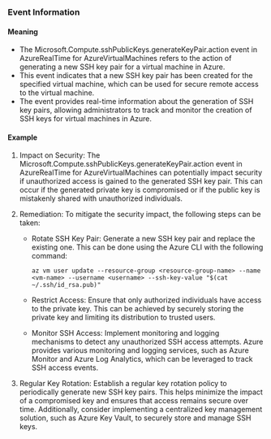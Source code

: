 
### Event Information

#### Meaning

- The Microsoft.Compute.sshPublicKeys.generateKeyPair.action event in AzureRealTime for AzureVirtualMachines refers to the action of generating a new SSH key pair for a virtual machine in Azure.
- This event indicates that a new SSH key pair has been created for the specified virtual machine, which can be used for secure remote access to the virtual machine.
- The event provides real-time information about the generation of SSH key pairs, allowing administrators to track and monitor the creation of SSH keys for virtual machines in Azure.

#### Example

1. Impact on Security: The Microsoft.Compute.sshPublicKeys.generateKeyPair.action event in AzureRealTime for AzureVirtualMachines can potentially impact security if unauthorized access is gained to the generated SSH key pair. This can occur if the generated private key is compromised or if the public key is mistakenly shared with unauthorized individuals.

2. Remediation: To mitigate the security impact, the following steps can be taken:

   - Rotate SSH Key Pair: Generate a new SSH key pair and replace the existing one. This can be done using the Azure CLI with the following command:
     ```
     az vm user update --resource-group <resource-group-name> --name <vm-name> --username <username> --ssh-key-value "$(cat ~/.ssh/id_rsa.pub)"
     ```

   - Restrict Access: Ensure that only authorized individuals have access to the private key. This can be achieved by securely storing the private key and limiting its distribution to trusted users.

   - Monitor SSH Access: Implement monitoring and logging mechanisms to detect any unauthorized SSH access attempts. Azure provides various monitoring and logging services, such as Azure Monitor and Azure Log Analytics, which can be leveraged to track SSH access events.

3. Regular Key Rotation: Establish a regular key rotation policy to periodically generate new SSH key pairs. This helps minimize the impact of a compromised key and ensures that access remains secure over time. Additionally, consider implementing a centralized key management solution, such as Azure Key Vault, to securely store and manage SSH keys.


